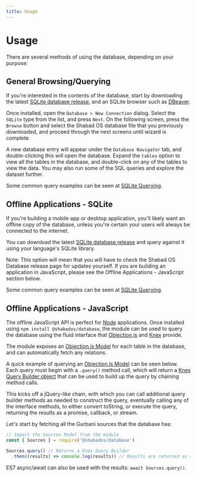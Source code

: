 ```yaml
---
title: Usage
---
```


# Usage

There are several methods of using the database, depending on your purpose:

## General Browsing/Querying

If you're interested in the contents of the database, start by downloading the latest
[SQLite database release](https://github.com/ShabadOS/database/releases), and an SQLite browser such as [DBeaver](https://dbeaver.io/).

Once installed, open the `Database > New Connection` dialog. Select the `SQLite` type from the list, and press `Next`. On the following screen, press the `Browse` button and select the Shabad OS database file that you previously downloaded, and proceed through the next screens until wizard is complete.

A new database entry will appear under the `Database Navigator` tab, and double-clicking this will open the database. Expand the `tables` option to view all the tables in the database, and double-click on any of the tables to view the data. You may also run some of the SQL queries and explore the dataset further.

Some common query examples can be seen at [SQLite Querying](/docs/database/usage/queries).

## Offline Applications - SQLite

If you're building a mobile app or desktop application, you'll likely want an offline copy of the database, unless you're certain your users will always be connected to the internet.

You can download the latest [SQLite database release](https://github.com/ShabadOS/database/releases) and query against it using your language's SQLite library.

Note: This option will mean that you will have to check the Shabad OS Database release page for updates yourself. If you are building an application in JavaScript, please see the Offline Applications - JavaScript section below.

Some common query examples can be seen at [SQLite Querying](/docs/database/usage/queries).

## Offline Applications - JavaScript

The offline JavaScript API is perfect for [Node](https://nodejs.org) applications. Once installed using `npm install @shabados/database`, the module can be used to query the database using the fluid interface that [Objection.js](http://vincit.github.io/objection.js/) and [Knex](https://knexjs.org/) provide.

The module exposes an [Objection.js Model](http://vincit.github.io/objection.js/#models) for each table in the database, and can automatically fetch any relations.

A quick example of querying an [Objection.js Model](http://vincit.github.io/objection.js/#models) can be seen below. Each query must begin with a `.query()` method call, which will return a [Knex Query Builder object](https://knexjs.org/#Builder) that can be used to build up the query by chaining method calls.

This kicks off a jQuery-like chain, with which you can call additional query builder methods as needed to construct the query, eventually calling any of the interface methods, to either convert toString, or execute the query, returning the results as a promise, callback, or stream.

Let's start by fetching all the Gurbani sources that the database has:

```js
// Import the Sources Model from the module
const { Sources } = require('@shabados/database')

Sources.query() // Returns a Knex Query Builder
  .then((results) => console.log(results)) // Results are returned as a promise
```

ES7 async/await can also be used with the results: `await Sources.query()`.
